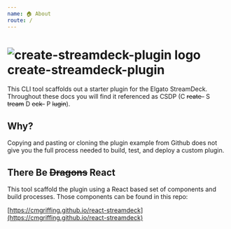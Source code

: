 ```yaml
---
name: 🏠 About
route: /
---
```


<style>{`
  h1 {
    display: flex;
  }
  h1 img {
    width: 64px;
    height: auto;
    padding-right: 10px;
  }
`}</style>

# ![create-streamdeck-plugin logo](./gatsby-theme-docz/Logo/logo.svg) create-streamdeck-plugin

This CLI tool scaffolds out a starter plugin for the Elgato StreamDeck. Throughout these docs you will find it referenced as CSDP (C ~~reate-~~ S ~~tream~~ D ~~eck-~~ P ~~lugin~~).

## Why?

Copying and pasting or cloning the plugin example from Github does not give you the full process needed to build, test, and deploy a custom plugin.

## There Be ~~Dragons~~ React

This tool scaffold the plugin using a React based set of components and build processes. Those components can be found in this repo:

[https://cmgriffing.github.io/react-streamdeck](https://cmgriffing.github.io/react-streamdeck)

